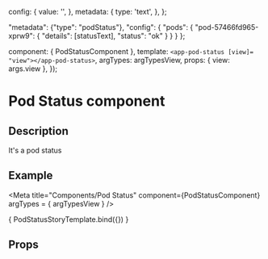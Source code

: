 

  config: {
    value: '',
  },
  metadata: {
    type: 'text',
  },
};

  "metadata": {"type": "podStatus"},
  "config": {
    "pods": {
      "pod-57466fd965-xprw9": {
        "details": [statusText], "status": "ok"
      }
    }
  }
};

  component: { PodStatusComponent },
  template: `<app-pod-status [view]= "view"></app-pod-status>`,
  argTypes: argTypesView,
  props: { view: args.view },
});

<h1>Pod Status component</h1>
<h2>Description</h2>
<p>
    It's a pod status
</p>
<h2>Example</h2>

<Meta title="Components/Pod Status"
      component={PodStatusComponent}
      argTypes = { argTypesView }
/>

<Canvas withToolbar>
  <Story name="Pod Status component"
         parameters={{ docs: podStatusDocs }}
         args= {{ view: podStatusView, }}>
    { PodStatusStoryTemplate.bind({}) }
  </Story>
</Canvas>

<h2>Props</h2>
<ArgsTable story = "Pod Status component" />
